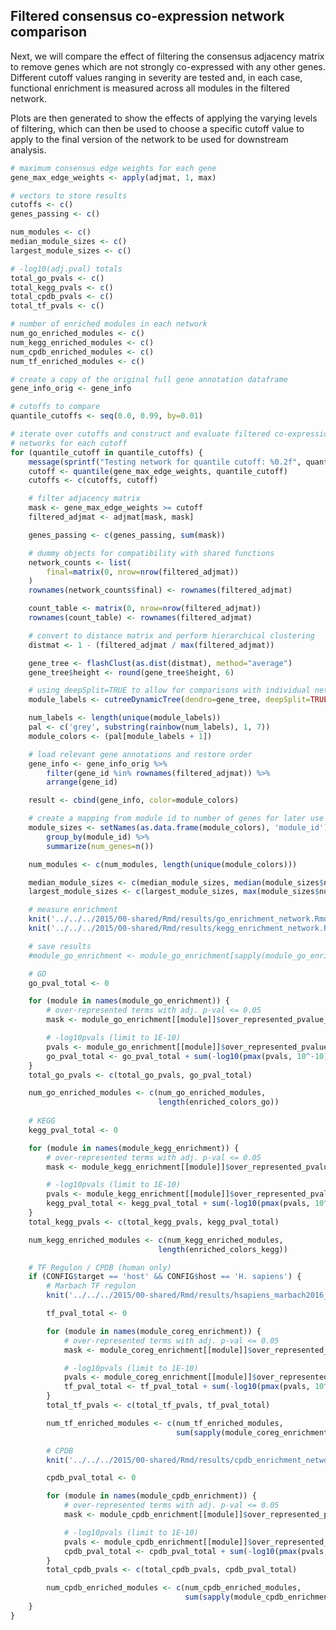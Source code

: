 ## Filtered consensus co-expression network comparison

Next, we will compare the effect of filtering the consensus adjacency matrix to
remove genes which are not strongly co-expressed with any other genes.
Different cutoff values ranging in severity are tested and, in each case,
functional enrichment is measured across all modules in the filtered network.

Plots are then generated to show the effects of applying the varying levels of
filtering, which can then be used to choose a specific cutoff value to apply to
the final version of the network to be used for downstream analysis.

```r
# maximum consensus edge weights for each gene
gene_max_edge_weights <- apply(adjmat, 1, max)

# vectors to store results
cutoffs <- c()
genes_passing <- c()

num_modules <- c()
median_module_sizes <- c()
largest_module_sizes <- c()

# -log10(adj.pval) totals
total_go_pvals <- c()
total_kegg_pvals <- c()
total_cpdb_pvals <- c()
total_tf_pvals <- c()

# number of enriched modules in each network
num_go_enriched_modules <- c()
num_kegg_enriched_modules <- c()
num_cpdb_enriched_modules <- c()
num_tf_enriched_modules <- c()

# create a copy of the original full gene annotation dataframe
gene_info_orig <- gene_info

# cutoffs to compare
quantile_cutoffs <- seq(0.0, 0.99, by=0.01)

# iterate over cutoffs and construct and evaluate filtered co-expression 
# networks for each cutoff
for (quantile_cutoff in quantile_cutoffs) {
    message(sprintf("Testing network for quantile cutoff: %0.2f", quantile_cutoff))
    cutoff <- quantile(gene_max_edge_weights, quantile_cutoff)
    cutoffs <- c(cutoffs, cutoff)

    # filter adjacency matrix
    mask <- gene_max_edge_weights >= cutoff
    filtered_adjmat <- adjmat[mask, mask]

    genes_passing <- c(genes_passing, sum(mask))

    # dummy objects for compatibility with shared functions
    network_counts <- list(
        final=matrix(0, nrow=nrow(filtered_adjmat))
    )
    rownames(network_counts$final) <- rownames(filtered_adjmat)

    count_table <- matrix(0, nrow=nrow(filtered_adjmat)) 
    rownames(count_table) <- rownames(filtered_adjmat)

    # convert to distance matrix and perform hierarchical clustering
    distmat <- 1 - (filtered_adjmat / max(filtered_adjmat))

    gene_tree <- flashClust(as.dist(distmat), method="average")
    gene_tree$height <- round(gene_tree$height, 6)

    # using deepSplit=TRUE to allow for comparisons with individual networks
    module_labels <- cutreeDynamicTree(dendro=gene_tree, deepSplit=TRUE, minModuleSize=10)

    num_labels <- length(unique(module_labels))
    pal <- c('grey', substring(rainbow(num_labels), 1, 7))
    module_colors <- (pal[module_labels + 1])

    # load relevant gene annotations and restore order
    gene_info <- gene_info_orig %>% 
        filter(gene_id %in% rownames(filtered_adjmat)) %>%
        arrange(gene_id)

    result <- cbind(gene_info, color=module_colors)

    # create a mapping from module id to number of genes for later use
    module_sizes <- setNames(as.data.frame(module_colors), 'module_id') %>% 
        group_by(module_id) %>% 
        summarize(num_genes=n())

    num_modules <- c(num_modules, length(unique(module_colors)))

    median_module_sizes <- c(median_module_sizes, median(module_sizes$num_genes))
    largest_module_sizes <- c(largest_module_sizes, max(module_sizes$num_genes))

    # measure enrichment
    knit('../../../2015/00-shared/Rmd/results/go_enrichment_network.Rmd', quiet=TRUE, output=tempfile())
    knit('../../../2015/00-shared/Rmd/results/kegg_enrichment_network.Rmd', quiet=TRUE, output=tempfile())

    # save results
    #module_go_enrichment <- module_go_enrichment[sapply(module_go_enrichment, nrow) > 0] 

    # GO
    go_pval_total <- 0

    for (module in names(module_go_enrichment)) {
        # over-represented terms with adj. p-val <= 0.05
        mask <- module_go_enrichment[[module]]$over_represented_pvalue_adj <= 0.05

        # -log10pvals (limit to 1E-10)
        pvals <- module_go_enrichment[[module]]$over_represented_pvalue_adj[mask]
        go_pval_total <- go_pval_total + sum(-log10(pmax(pvals, 10^-10)))
    }
    total_go_pvals <- c(total_go_pvals, go_pval_total)

    num_go_enriched_modules <- c(num_go_enriched_modules,
                                 length(enriched_colors_go))
    
    # KEGG
    kegg_pval_total <- 0

    for (module in names(module_kegg_enrichment)) {
        # over-represented terms with adj. p-val <= 0.05
        mask <- module_kegg_enrichment[[module]]$over_represented_pvalue_adj <= 0.05

        # -log10pvals (limit to 1E-10)
        pvals <- module_kegg_enrichment[[module]]$over_represented_pvalue_adj[mask]
        kegg_pval_total <- kegg_pval_total + sum(-log10(pmax(pvals, 10^-10)))
    }
    total_kegg_pvals <- c(total_kegg_pvals, kegg_pval_total)

    num_kegg_enriched_modules <- c(num_kegg_enriched_modules,
                                 length(enriched_colors_kegg))

    # TF Regulon / CPDB (human only)
    if (CONFIG$target == 'host' && CONFIG$host == 'H. sapiens') {
        # Marbach TF regulon
        knit('../../../2015/00-shared/Rmd/results/hsapiens_marbach2016_tf_enrichment.Rmd', quiet=TRUE, output=tempfile())

        tf_pval_total <- 0

        for (module in names(module_coreg_enrichment)) {
            # over-represented terms with adj. p-val <= 0.05
            mask <- module_coreg_enrichment[[module]]$over_represented_pvalue_adj <= 0.05

            # -log10pvals (limit to 1E-10)
            pvals <- module_coreg_enrichment[[module]]$over_represented_pvalue_adj[mask]
            tf_pval_total <- tf_pval_total + sum(-log10(pmax(pvals, 10^-10)))
        }
        total_tf_pvals <- c(total_tf_pvals, tf_pval_total)

        num_tf_enriched_modules <- c(num_tf_enriched_modules,
                                     sum(sapply(module_coreg_enrichment, nrow) > 0))

        # CPDB
        knit('../../../2015/00-shared/Rmd/results/cpdb_enrichment_network.Rmd', quiet=TRUE, output=tempfile())

        cpdb_pval_total <- 0

        for (module in names(module_cpdb_enrichment)) {
            # over-represented terms with adj. p-val <= 0.05
            mask <- module_cpdb_enrichment[[module]]$over_represented_pvalue_adj <= 0.05

            # -log10pvals (limit to 1E-10)
            pvals <- module_cpdb_enrichment[[module]]$over_represented_pvalue_adj[mask]
            cpdb_pval_total <- cpdb_pval_total + sum(-log10(pmax(pvals, 10^-10)))
        }
        total_cpdb_pvals <- c(total_cpdb_pvals, cpdb_pval_total)

        num_cpdb_enriched_modules <- c(num_cpdb_enriched_modules,
                                       sum(sapply(module_cpdb_enrichment, nrow) > 0))
    }
}
```

